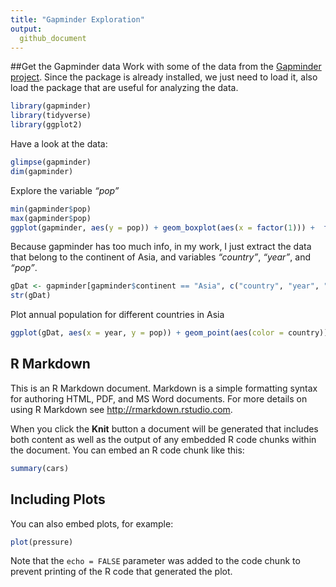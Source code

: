 ```yaml
---
title: "Gapminder Exploration"
output: 
  github_document
---
```

##Get the Gapminder data
Work with some of the data from the [Gapminder project](http://www.gapminder.org). Since the package is already installed, we just need to load it, also load the package that are useful for analyzing the data.

```r
library(gapminder)
library(tidyverse)
library(ggplot2)
```


Have a look at the data:
```r
glimpse(gapminder)
dim(gapminder)
```

Explore the variable *"pop"*
```r
min(gapminder$pop)
max(gapminder$pop)
ggplot(gapminder, aes(y = pop)) + geom_boxplot(aes(x = factor(1))) +  facet_wrap(~continent, scales = "free")
```

Because gapminder has too much info, in my work, I just extract the data that belong to the continent of Asia, and variables *"country"*, *"year"*, and *"pop"*.
```r
gDat <- gapminder[gapminder$continent == "Asia", c("country", "year", "pop")]
str(gDat)
```

Plot annual population for different countries in Asia 
```r
ggplot(gDat, aes(x = year, y = pop)) + geom_point(aes(color = country)) 
```


## R Markdown

This is an R Markdown document. Markdown is a simple formatting syntax for authoring HTML, PDF, and MS Word documents. For more details on using R Markdown see <http://rmarkdown.rstudio.com>.

When you click the **Knit** button a document will be generated that includes both content as well as the output of any embedded R code chunks within the document. You can embed an R code chunk like this:

```r
summary(cars)
```

## Including Plots

You can also embed plots, for example:

```r
plot(pressure)
```

Note that the `echo = FALSE` parameter was added to the code chunk to prevent printing of the R code that generated the plot.
